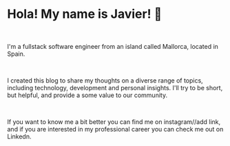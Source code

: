 # Hola! My name is Javier! 👋

<br />

I'm a fullstack software engineer from an island called Mallorca, located in Spain.

<br />

I created this blog to share my thoughts on a diverse range of topics, including technology, development and personal insights. I'll try to be short, but helpful, and provide a some value to our community.

<br />

If you want to know me a bit better you can find me on instagram//add link, and if you are interested in my professional career you can check me out on Linkedn.
